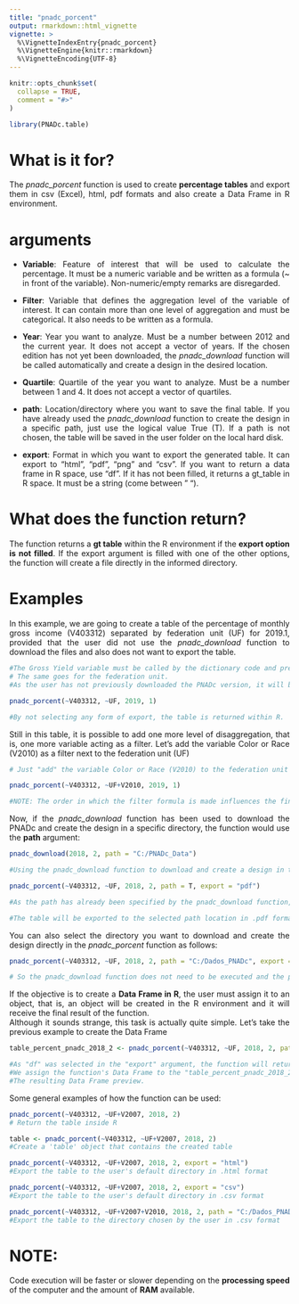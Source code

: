 ```yaml
---
title: "pnadc_porcent"
output: rmarkdown::html_vignette
vignette: >
  %\VignetteIndexEntry{pnadc_porcent}
  %\VignetteEngine{knitr::rmarkdown}
  %\VignetteEncoding{UTF-8}
---
```


```r
knitr::opts_chunk$set(
  collapse = TRUE,
  comment = "#>"
)
```

```r
library(PNADc.table)
```

# What is it for?
<div style="text-align: justify">
The _pnadc_porcent_ function is used to create **percentage tables** and export them in csv (Excel), html, pdf formats and also create a Data Frame in R environment.

# arguments
<div style="text-align: justify">
* **Variable**:
Feature of interest that will be used to calculate the percentage. It must be a numeric variable and be written as a formula (~ in front of the variable). Non-numeric/empty remarks are disregarded.

* **Filter**:
Variable that defines the aggregation level of the variable of interest. It can contain more than one level of aggregation and must be categorical. It also needs to be written as a formula.

* **Year**:
Year you want to analyze. Must be a number between 2012 and the current year. It does not accept a vector of years. If the chosen edition has not yet been downloaded, the _pnadc_download_ function will be called automatically and create a design in the desired location.

* **Quartile**:
Quartile of the year you want to analyze. Must be a number between 1 and 4. It does not accept a vector of quartiles.

* **path**:
Location/directory where you want to save the final table. If you have already used the _pnadc_download_ function to create the design in a specific path, just use the logical value True (T). If a path is not chosen, the table will be saved in the user folder on the local hard disk.

* **export**:
Format in which you want to export the generated table. It can export to "html", "pdf", "png" and "csv". If you want to return a data frame in R space, use "df". If it has not been filled, it returns a gt_table in R space. It must be a string (come between " ").

# What does the function return?
<div style="text-align: justify">
The function returns a **gt table** within the R environment if the **export option is not filled**. If the export argument is filled with one of the other options, the function will create a file directly in the informed directory.

# Examples
<div style="text-align: justify">
In this example, we are going to create a table of the percentage of monthly gross income (V403312) separated by federation unit (UF) for 2019.1, provided that the user did not use the _pnadc_download_ function to download the files and also does not want to export the table.

```r
#The Gross Yield variable must be called by the dictionary code and preceded by ~
# The same goes for the federation unit.
#As the user has not previously downloaded the PNADc version, it will be downloaded automatically when executing the code and will be saved on the local disk.

pnadc_porcent(~V403312, ~UF, 2019, 1)

#By not selecting any form of export, the table is returned within R.
```

<div style="text-align: justify">
Still in this table, it is possible to add one more level of disaggregation, that is, one more variable acting as a filter.
Let's add the variable Color or Race (V2010) as a filter next to the federation unit (UF)

```r
# Just "add" the variable Color or Race (V2010) to the federation unit (UF)

pnadc_porcent(~V403312, ~UF+V2010, 2019, 1)

#NOTE: The order in which the filter formula is made influences the final table, that is, the ~UF+V2010 filter is different from the ~V2010+UF filter
```

<div style="text-align: justify">
Now, if the _pnadc_download_ function has been used to download the PNADc and create the design in a specific directory, the function would use the **path** argument:

```r
pnadc_download(2018, 2, path = "C:/PNADc_Data")

#Using the pnadc_download function to download and create a design in the "Dados_PNADc" folder.

pnadc_porcent(~V403312, ~UF, 2018, 2, path = T, export = "pdf")

#As the path has already been specified by the pnadc_download function, just put the logical value True in the path argument of the pnadc_porcent function.

#The table will be exported to the selected path location in .pdf format (.html, .png and .csv formats are also valid).
```

<div style="text-align: justify">
You can also select the directory you want to download and create the design directly in the _pnadc_porcent_ function as follows:

```r
pnadc_porcent(~V403312, ~UF, 2018, 2, path = "C:/Dados_PNADc", export = "pdf")

# So the pnadc_download function does not need to be executed and the percentage table is created inside the chosen folder in .pdf format along with the design.
```

<div style="text-align: justify">
If the objective is to create a **Data Frame in R**, the user must assign it to an object, that is, an object will be created in the R environment and it will receive the final result of the function.
<br/>Although it sounds strange, this task is actually quite simple. Let's take the previous example to create the Data Frame

```r
table_percent_pnadc_2018_2 <- pnadc_porcent(~V403312, ~UF, 2018, 2, path = "C:/Dados_PNADc", export = "df")

#As "df" was selected in the "export" argument, the function will return a Data Frame.
#We assign the function's Data Frame to the "table_percent_pnadc_2018_2" object, so it will be saved so it can be used later. View(table_percent_pnadc_2018_2)
#The resulting Data Frame preview.
```
<div style="text-align: justify">
Some general examples of how the function can be used:

```r
pnadc_porcent(~V403312, ~UF+V2007, 2018, 2)
# Return the table inside R

table <- pnadc_porcent(~V403312, ~UF+V2007, 2018, 2)
#Create a 'table' object that contains the created table

pnadc_porcent(~V403312, ~UF+V2007, 2018, 2, export = "html")
#Export the table to the user's default directory in .html format

pnadc_porcent(~V403312, ~UF+V2007, 2018, 2, export = "csv")
#Export the table to the user's default directory in .csv format

pnadc_porcent(~V403312, ~UF+V2007+V2010, 2018, 2, path = "C:/Dados_PNADc",export = "csv")
#Export the table to the directory chosen by the user in .csv format
```

# NOTE:
<div style="text-align: justify">
Code execution will be faster or slower depending on the **processing speed** of the computer and the amount of **RAM** available.
